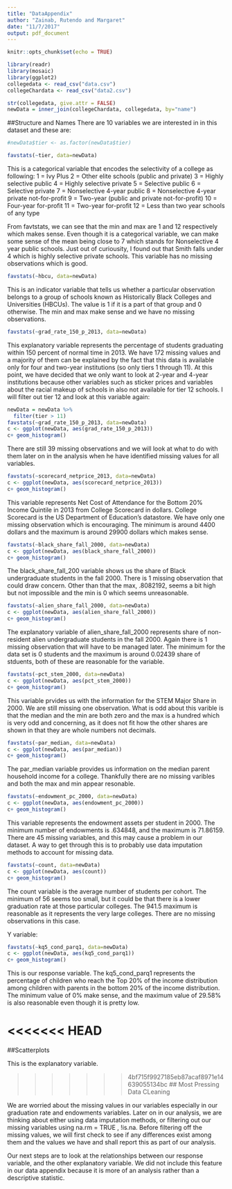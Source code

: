 ```yaml
---
title: "DataAppendix"
author: "Zainab, Rutendo and Margaret"
date: "11/7/2017"
output: pdf_document
---
```


```r
knitr::opts_chunk$set(echo = TRUE)
```

```r
library(readr)
library(mosaic)
library(ggplot2)
collegedata <- read_csv("data.csv")
collegeChardata <- read_csv("data2.csv")
```

```r
str(collegedata, give.attr = FALSE)
newData = inner_join(collegeChardata, collegedata, by="name")
```
##Structure and Names 
There are 10 variables we are interested in in this dataset and these are:


```r
#newData$tier <- as.factor(newData$tier)

favstats(~tier, data=newData)

```

This is a categorical variable that encodes the selectivity of a college as following:
1 = Ivy Plus
2 = Other elite schools (public and private)
3 = Highly selective public
4 = Highly selective private
5 = Selective public
6 = Selective private
7 = Nonselective 4-year public
8 = Nonselective 4-year private not-for-profit
9 = Two-year (public and private not-for-profit)
10 = Four-year for-profit
11 = Two-year for-profit
12 = Less than two year schools of any type

From favtstats, we can see that the min and max are 1 and 12 respectively which makes sense. Even though it is a categorical variable, we can make some sense of the mean being close to 7 which stands for Nonselective 4 year public schools. Just out of curiousity, I found out that Smith falls under 4 which is highly selective private schools. This variable has no missing observations which is good. 

```r
favstats(~hbcu, data=newData)
```

This is an indicator variable that tells us whether a particular observation belongs to a group of schools known as Historically Black Colleges and Universities (HBCUs). The value is 1 if it is a part of that group and 0 otherwise. The min and max make sense and we have no missing observations. 

```r
favstats(~grad_rate_150_p_2013, data=newData)

```

This explanatory variable represents the percentage of students graduating within 150 percent of normal time in 2013. We have 172 missing values and a majority of them can be explained by the fact that this data is available only for four and two-year institutions (so only tiers 1 through 11). At this point, we have decided that we only want to look at 2-year and 4-year institutions because other variables such as sticker prices and variables about the racial makeup of schools in also not available for tier 12 schools. I will filter out tier 12 and look at this variable again:

```r
newData = newData %>%
  filter(tier > 11)
favstats(~grad_rate_150_p_2013, data=newData)
c <- ggplot(newData, aes(grad_rate_150_p_2013))
c+ geom_histogram()

```

There are still 39 missing observations and we will look at what to do with them later on in the analysis when he have identified missing values for all variables.


```r
favstats(~scorecard_netprice_2013, data=newData)
c <- ggplot(newData, aes(scorecard_netprice_2013))
c+ geom_histogram()
```

This variable represents Net Cost of Attendance for the Bottom 20% Income Quintile in 2013 from College Scorecard in dollars. College Scorecard is the US Department of Education's datastore. We have only one missing observation which is encouraging. The minimum is around 4400 dollars and the maximum is around 29900 dollars which makes sense.


```r
favstats(~black_share_fall_2000, data=newData)
c <- ggplot(newData, aes(black_share_fall_2000))
c+ geom_histogram()
```
The black_share_fall_200 variable shows us the share of Black undergraduate students in the fall 2000. There is 1 missing observation that could draw concern. Other than that the max, .8082192, seems a bit high but not impossible and the min is 0 which seems unreasonable. 

```r
favstats(~alien_share_fall_2000, data=newData)
c <- ggplot(newData, aes(alien_share_fall_2000))
c+ geom_histogram()
```
The explanatory variable of alien_share_fall_2000 represents share of non-resident alien undergraduate students in the fall 2000. Again there is 1 missing observation that will have to be managed later. The minimum for the data set is 0 students and the maximum is around 0.02439 share of stduents, both of these are reasonable for the variable.

```r
favstats(~pct_stem_2000, data=newData)
c <- ggplot(newData, aes(pct_stem_2000))
c+ geom_histogram()
```
This variable prvides us with the information for the STEM Major Share in 2000. We are still missing one observation. What is odd about this varible is that the median and the min are both zero and the max is a hundred which is very odd and concerning, as it does not fit how the other shares are shown in that they are whole numbers not decimals.  

```r
favstats(~par_median, data=newData)
c <- ggplot(newData, aes(par_median))
c+ geom_histogram()
```
The par_median variable provides us information on the median parent household income for a college. Thankfully there are no missing varibles and both the max and min appear resonable. 

```r
favstats(~endowment_pc_2000, data=newData)
c <- ggplot(newData, aes(endowment_pc_2000))
c+ geom_histogram()
```
This variable represents the endowment assets per student in 2000. The minimum number of endowments is .634848, and the maximum is 71.86159. There are 45 missing variables, and this may cause a problem in our  dataset. A way to get through this is to probably use data imputation methods to account for missing data. 

```r
favstats(~count, data=newData)
c <- ggplot(newData, aes(count))
c+ geom_histogram()
```
The count variable is the average number of students per cohort. The minimum of 56 seems too small, but it could be that there is a lower graduation rate at those particular colleges. The 941.5 maximum is reasonable as it represents the very large colleges. There are no missing observations in this case. 


Y variable: 
```r
favstats(~kq5_cond_parq1, data=newData)
c <- ggplot(newData, aes(kq5_cond_parq1))
c+ geom_histogram()

```
This is our response variable. The kq5_cond_parq1 represents the percentage of children who reach the Top 20% of the income distribution among children with parents in the bottom 20% of the income distribution. The minimum value of 0% make sense, and the maximum value of 29.58% is also reasonable even though it is pretty low. 

<<<<<<< HEAD
=======
##Scatterplots 




This is the explanatory variable. 

>>>>>>> 4bf715f9927185eb87acaf8971e14639055134bc
## Most Pressing Data CLeaning 

We are worried about the missing values in our variables especially in our graduation rate and endowments variables. Later on in our analysis, we are thinking about either using data imputation methods, or filtering out our missing variables using na.rm = TRUE , !is.na. Before filtering off the missing values, we will first check to see if any differences exist among them and the values we have and shall report this as part of our analysis. 

Our next steps are to look at the relationships between our response variable, and the other explanatory variable. We did not include this feature in our data appendix because it is more of an analysis rather than a descriptive statistic. 

